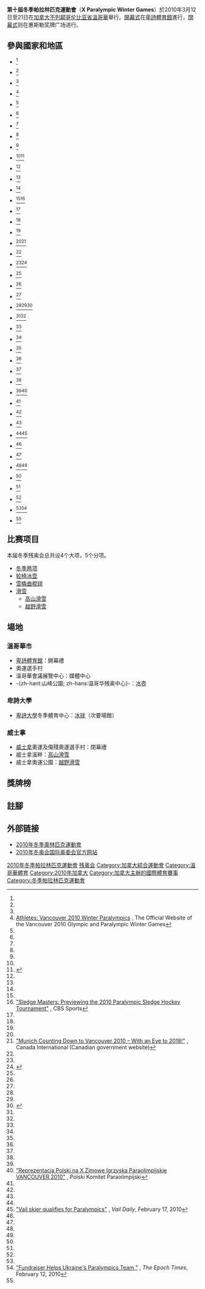 {{noteTA
|G1=Sports
}}
{{Paralympics infobox|2010|Winter
| Name = 第十屆冬季帕拉林匹克運動會
| Logo = Vancouver 2010 Paralympics logo.svg
| Host city = [[加拿大|加拿大]][[溫哥華|溫哥華]]
| Nations participating = 44<ref>{{cite web |url=http://www.paralympic.org/export/sites/default/Media_Centre/News/General_News/FLAG_BEARER_NOMINATIONS_Opening_Ceremony.pdf |title=Flagbearers from Opening Ceremony |publisher=[[International_Paralympic_Committee|IPC]] |date=2010-03-12 |accessdate=2010-03-12 <!--DASHBot--> |archive-date=2010-06-20 |archive-url=https://web.archive.org/web/20100620033748/http://paralympic.org/export/sites/default/Media_Centre/News/General_News/FLAG_BEARER_NOMINATIONS_Opening_Ceremony.pdf |dead-url=no }}</ref>
| Athletes participating = 506
| Events = 5大項64小項
| Opening ceremony = 2010年3月12日
| Closing ceremony = 2010年3月21日
| Officially opened by = [[莊美楷|莊美楷]][[加拿大總督|總督]]<ref>{{cite web |url=http://www.newswire.ca/en/releases/archive/February2010/20/c3506.html |title=VANCOUVER ORGANIZING COMMITTEE FOR THE 2010 OLYMPIC AND PARALYMPIC WINTER GAMES | Be inspired and celebrate the endless possibilities of the human spirit by attending the Opening Ceremony of the Vancouver 2010 Paralympic Winter Games |publisher=Newswire.ca |date= |accessdate=2011-03-23 |archive-date=2011-06-09 |archive-url=https://web.archive.org/web/20110609182534/http://www.newswire.ca/en/releases/archive/February2010/20/c3506.html |dead-url=no }}</ref>
|Athlete's Oath = [[Hervé_Lord|Hervé Lord]]
|Paralympic Torch = [[Zach_Beaumont|Zach Beaumont]]
|Paralympic Stadium = [[卑詩體育館|卑詩體育館]]
|Wprevious = [[2006年冬季帕拉林匹克運動會|都靈 2006]]
|Wnext = [[2014年冬季残疾人奥林匹克运动会|索契 2014]]
|WpreviousS = [[2008年夏季帕拉林匹克運動會|北京 2008]]
|WnextS= [[2012年夏季帕拉林匹克運動會|伦敦 2012]]
}}
{{Location map+|Canada|width=250|float=none}
 |alt=温哥华在加拿大
 |caption=温哥华在加拿大的位置
 |places=
  {{Location map~ | Canada
   | label = 温哥华
   | background=white
    | lat_deg = 49.27
    | lon_deg = -123.13}}
    | link=[[温哥华|温哥华]]
}}
'''第十屆冬季帕拉林匹克運動會'''（'''X Paralympic Winter Games'''）於2010年3月12日至21日在[[加拿大|加拿大]][[不列颠哥伦比亚省|不列颠哥伦比亚省]][[溫哥華|溫哥華]]舉行。[[2010年冬季残疾人奥林匹克运动会开幕式|開幕式]]在[[卑詩體育館|卑詩體育館]]進行，[[2010年冬季残疾人奥林匹克运动会闭幕式|閉幕式]]则在惠斯勒奖牌广场进行。

==參與國家和地區==
{{Multicol}}
* {{flagIPC|AND|2010年冬季|2}}<ref name=athletes/>
* {{flagIPC|ARG|2010年冬季|2}}<ref name=athletes/>
* {{flagIPC|ARM|2010年冬季|2}}<ref name=athletes/>
* {{flagIPC|AUS|2010年冬季|11}}<ref name=athletes>[http://www.vancouver2010.com/paralympic-games/athletes/ Athletes: Vancouver 2010 Winter Paralympics] {{Wayback|url=http://www.vancouver2010.com/paralympic-games/athletes/ |date=20101225111853 }}, The Official Website of the Vancouver 2010 Olympic and Paralympic Winter Games</ref>
* {{flagIPC|AUT|2010年冬季|19}}<ref name=athletes/>
* {{flagIPC|BLR|2010年冬季|9}}<ref name=athletes/>
* {{flagIPC|BEL|2010年冬季|1}}<ref name=athletes/>
* {{flagIPC|BIH|2010年冬季|1}}<ref name=athletes/>
* {{flagIPC|BUL|2010年冬季|3}}<ref name=athletes/>
* {{flagIPC|CAN|2010年冬季|55}}<ref name=athletes/><ref>{{cite web|url=http://www.paralympic.ca/en/Games/Vancouver-2010-Team-Canada.html|title=Vancouver 2010 Team Canada|publisher=Canadian Paralympic Committee|accessdate=2009-03-13|deadurl=yes|archiveurl=https://web.archive.org/web/20100304142245/http://www.paralympic.ca/en/Games/Vancouver-2010-Team-Canada.html|archivedate=2010-03-04}}</ref>
* {{flagIPC|CHI|2010年冬季|2}}<ref name=athletes/>
* {{flagIPC|CHN|2010年冬季|7}}<ref name=athletes/>
* {{flagIPC|CRO|2010年冬季|4}}<ref name=athletes/>
* {{flagIPC|CZE|2010年冬季|19}}<ref name=athletes/><ref name="bleacherreport.com">[http://bleacherreport.com/articles/351071-sledge-masters-on-the-2010-paralympic-sledge-hockey-tournament "Sledge Masters: Previewing the 2010 Paralympic Sledge Hockey Tournament"] {{Wayback|url=http://bleacherreport.com/articles/351071-sledge-masters-on-the-2010-paralympic-sledge-hockey-tournament |date=20160303233127 }}, CBS Sports</ref>
* {{flagIPC|DEN|2010年冬季|2}}<ref name=athletes/>
{{Multicol-break}}
* {{flagIPC|FIN|2010年冬季|5}}<ref name=athletes/>
* {{flagIPC|FRA|2010年冬季|21}}<ref name=athletes/>
* {{flagIPC|GER|2010年冬季|20}}<ref name=athletes/><ref>[http://www.canadainternational.gc.ca/germany-allemagne/eyes_abroad-coupdoeil/CountingDown_comptearebours-Jan2010.aspx?lang=en "Munich Counting Down to Vancouver 2010 – With an Eye to 2018!"] {{Wayback|url=http://www.canadainternational.gc.ca/germany-allemagne/eyes_abroad-coupdoeil/CountingDown_comptearebours-Jan2010.aspx?lang=en |date=20100724000000 }}, Canada International (Canadian government website)</ref>
* {{flagIPC|GBR|2010年冬季|12}}<ref name=athletes/>
* {{flagIPC|GRE|2010年冬季|2}}<ref name=athletes/><ref>{{cite web |url=http://www.paralympic.gr |title=www.paralympic.gr |publisher=www.paralympic.gr |date= |accessdate=2014-02-07 |archive-date=2021-01-16 |archive-url=https://web.archive.org/web/20210116193928/http://www.paralympic.gr/ |dead-url=no }}</ref>
* {{flagIPC|HUN|2010年冬季|2}}<ref name=athletes/>
* {{flagIPC|ISL|2010年冬季|1}}<ref name=athletes/>
* {{flagIPC|IRI|2010年冬季|1}}<ref name=athletes/>
* {{flagIPC|ITA|2010年冬季|35}}<ref name=athletes/><ref name="bleacherreport.com"/><ref>{{cite web |url=http://sport.repubblica.it/news/sport/vancouver-2010-paralimpiadi-italia-ai-giochi-con-35-atleti/3759263?refresh_ce |title=VANCOUVER 2010, PARALIMPIADI: ITALIA AI GIOCHI CON 35 ATLETI |publisher=Sport.repubblica.it |date= |accessdate=2014-02-07 |archive-date=2020-06-17 |archive-url=https://web.archive.org/web/20200617071332/https://sport.repubblica.it/news/sport/vancouver-2010-paralimpiadi-italia-ai-giochi-con-35-atleti/3759263?refresh_ce |dead-url=no }}</ref>
* {{flagIPC|JPN|2010年冬季|42}}<ref name=athletes/><ref name="bleacherreport.com"/>
* {{flagIPC|KAZ|2010年冬季|1}}<ref name=athletes/>
* {{flagIPC|MEX|2010年冬季|2}}<ref name=athletes/>
* {{flagIPC|MGL|2010年冬季|2}}<ref name=athletes/>
* {{flagIPC|NED|2010年冬季|1}}<ref name=athletes/>
* {{flagIPC|NZL|2010年冬季|2}}<ref name=athletes/>
{{Multicol-break}}
* {{flagIPC|NOR|2010年冬季|27}}<ref name=athletes/>
* {{flagIPC|POL|2010年冬季|12}}<ref name=athletes/><ref>[http://www.paralympic.org.pl/userfiles/Reprezentacja%20Polski%20na%20Igrzyska%20Paraolimpijskie%202010.pdf "Reprezentacja Polski na X Zimowe Igrzyska Paraolimpijskie VANCOUVER 2010"] {{Wayback|url=http://www.paralympic.org.pl/userfiles/Reprezentacja%20Polski%20na%20Igrzyska%20Paraolimpijskie%202010.pdf |date=20120227112944 }}, Polski Komitet Paraolimpijski</ref>
* {{flagIPC|ROU|2010年冬季|1}}<ref name=athletes/>
* {{flagIPC|RUS|2010年冬季|31}}<ref name=athletes/>
* {{flagIPC|SRB|2010年冬季|1}}<ref name=athletes/>
* {{flagIPC|SVK|2010年冬季|13}}<ref name=athletes/><ref>[http://www.vaildaily.com/article/20100217/NEWS/100219476/1078&ParentProfile=1062 "Vail skier qualifies for Paralympics"] {{Wayback|url=http://www.vaildaily.com/article/20100217/NEWS/100219476/1078%26ParentProfile%3D1062 |date=20120308093108 }}, ''Vail Daily'', February 17, 2010</ref>
* {{flagIPC|SLO|2010年冬季|1}}<ref name=athletes/>
* {{flagIPC|RSA|2010年冬季|1}}<ref name=athletes/>
* {{flagIPC|KOR|2010年冬季|25}}<ref name=athletes/><ref name="bleacherreport.com"/>
* {{flagIPC|ESP|2010年冬季|5}}<ref name=athletes/>
* {{flagIPC|SWE|2010年冬季|26}}<ref name=athletes/>
* {{flagIPC|SUI|2010年冬季|15}}<ref name=athletes/>
* {{flagIPC|UKR|2010年冬季|19}}<ref name=athletes/><ref>[http://www.theepochtimes.com/n2/content/view/29571/ "Fundraiser Helps Ukraine's Paralympics Team "] {{Webarchive|url=https://archive.today/20130104232734/http://www.theepochtimes.com/n2/content/view/29571/ |date=2013-01-04 }}, ''The Epoch Times'', February 12, 2010</ref>
* {{flagIPC|USA|2010年冬季|50}}<ref name=athletes/>
{{Multicol-end}}

== 比赛项目 ==
本届冬季残奥会总共设4个大项，5个分项。

* [[2010年冬季残疾人奥林匹克运动会冬季两项比赛|冬季两项]]
* [[2010年冬季残疾人奥林匹克运动会轮椅冰壶比赛|轮椅冰壶]]
* [[2010年冬季残疾人奥林匹克运动会雪橇曲棍球比赛|雪橇曲棍球]]
* [[滑雪|滑雪]]
** [[2010年冬季残疾人奥林匹克运动会高山滑雪比赛|高山滑雪]]
** [[2010年冬季残疾人奥林匹克运动会越野滑雪比赛|越野滑雪]]

== 場地 ==
=== 溫哥華市 ===
* [[卑詩體育館|卑詩體育館]]：開幕禮
* 奧運選手村
* 溫哥華會議展覽中心：媒體中心
* -{zh-hant:山峰公園; zh-hans:温哥华残奥中心}-：[[冰壺|冰壺]]

=== 卑詩大學 ===
* [[卑詩大學|卑詩大學]]冬季體育中心：[[冰球|冰球]]（次要場館）

=== 威士拿 ===
* [[威士拿|威士拿]]奧運及傷殘奧運選手村：閉幕禮
* 威士拿溪畔：[[高山滑雪|高山滑雪]]
* 威士拿奧運公園：[[越野滑雪|越野滑雪]]

==獎牌榜==
{{main|2010年冬季帕拉林匹克運動會獎牌榜}}

{{Medals table
 | caption        = 
 | host           = CAN
 | flag_template  = flagIPCteam
 | event          = 2010年冬季
 | team           = 
 | gold_GER = 13 | silver_GER = 5 | bronze_GER = 6
 | gold_RUS = 12 | silver_RUS = 16 | bronze_RUS = 10
 | gold_CAN = 10 | silver_CAN = 5 | bronze_CAN = 4 | host_CAN = yes 
 | gold_SVK = 6 | silver_SVK = 2 | bronze_SVK = 3
 | gold_UKR = 5 | silver_UKR = 8 | bronze_UKR = 6
 | gold_USA = 4 | silver_USA = 5 | bronze_USA = 4
 | gold_AUT = 3 | silver_AUT = 4 | bronze_AUT = 4
 | gold_JPN = 3 | silver_JPN = 3 | bronze_JPN = 5
 | gold_BLR = 2 | silver_BLR = 0 | bronze_BLR = 7
 | gold_FRA = 1 | silver_FRA = 4 | bronze_FRA = 1
 | gold_ITA = 1 | silver_ITA = 3 | bronze_ITA = 3
 | gold_NOR = 1 | silver_NOR = 3 | bronze_NOR = 2
 | gold_ESP = 1 | silver_ESP = 2 | bronze_ESP = 0
 | gold_SUI = 1 | silver_SUI = 2 | bronze_SUI = 0
 | gold_NZL = 1 | silver_NZL = 0 | bronze_NZL = 0
 | gold_AUS = 0 | silver_AUS = 1 | bronze_AUS = 3
 | gold_FIN = 0 | silver_FIN = 1 | bronze_FIN = 1
 | gold_KOR = 0 | silver_KOR = 1 | bronze_KOR = 0
 | gold_SWE = 0 | silver_SWE = 0 | bronze_SWE = 2
 | gold_CZE = 0 | silver_CZE = 0 | bronze_CZE = 1
 | gold_POL = 0 | silver_POL = 0 | bronze_POL = 1
}}

==註腳==
<!--<nowiki> See http://en.wikipedia.org/wiki/Wikipedia:Footnotes for an explanation of how
 to generate footnotes using the <ref> and </ref> tags, and the template below </nowiki>-->
{{Reflist|30em}}

== 外部链接 ==
{{Commons category|2010 Winter Paralympics}}
{{wikinews|Category:Vancouver 2010 Olympic and Paralympic Winter Games|Vancouver 2010 Olympic and Paralympic Winter Games}}
* [[2010年冬季奧林匹克運動會|2010年冬季奧林匹克運動會]]
* [http://www.vancouver2010.com 2010年冬奥会国际奥委会官方网站]{{Wayback|url=http://www.vancouver2010.com/ |date=20100228081422 }}

{{残疾人奥林匹克运动会}}

[[Category:2010年冬季帕拉林匹克運動會|]]
[[Category:2010年綜合運動會|残奥会]]
[[Category:加拿大綜合運動會|Category:加拿大綜合運動會]]
[[Category:溫哥華體育|Category:溫哥華體育]]
[[Category:2010年加拿大|Category:2010年加拿大]]
[[Category:加拿大主辦的國際體育賽事|Category:加拿大主辦的國際體育賽事]]
[[Category:冬季帕拉林匹克運動會|Category:冬季帕拉林匹克運動會]]